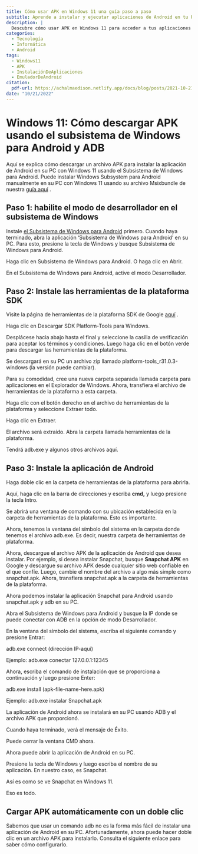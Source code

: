 ```yaml
---
title: Cómo usar APK en Windows 11 una guía paso a paso
subtitle: Aprende a instalar y ejecutar aplicaciones de Android en tu PC con Windows 11
description: |
  Descubre cómo usar APK en Windows 11 para acceder a tus aplicaciones móviles favoritas desde tu PC. Esta guía paso a paso te muestra cómo instalar y ejecutar APK en Windows 11 sin problemas.
categories:
  - Tecnología
  - Informática
  - Android
tags:
  - Windows11
  - APK
  - InstalaciónDeAplicaciones
  - EmuladorDeAndroid
citation:
  pdf-url: https://achalmaedison.netlify.app/docs/blog/posts/2021-10-21-usando-apk-en-windown-11/index.pdf
date: "10/21/2022"
---
```


# Windows 11: Cómo descargar APK usando el subsistema de Windows para Android y ADB

Aquí se explica cómo descargar un archivo APK para instalar la aplicación de Android en su PC con Windows 11 usando el Subsistema de Windows para Android. Puede instalar Windows Subsystem para Android manualmente en su PC con Windows 11 usando su archivo Msixbundle de nuestra [guía aquí](https://nerdschalk.com/android-apps-on-windows-11-dev-channel-how-to-install-windows-subsystem-for-android-manually-with-msixbundle/) .


## Paso 1: habilite el modo de desarrollador en el subsistema de Windows

Instale [el Subsistema de Windows para Android](https://nerdschalk.com/android-apps-on-windows-11-dev-channel-how-to-install-windows-subsystem-for-android-manually-with-msixbundle/) primero. Cuando haya terminado, abra la aplicación 'Subsistema de Windows para Android' en su PC. Para esto, presione la tecla de Windows y busque Subsistema de Windows para Android.

Haga clic en Subsistema de Windows para Android. O haga clic en Abrir.

En el Subsistema de Windows para Android, active el modo Desarrollador.

## Paso 2: Instale las herramientas de la plataforma SDK

Visite la página de herramientas de la plataforma SDK de Google [aquí](https://developer.android.com/studio/releases/platform-tools.html) .

Haga clic en Descargar SDK Platform-Tools para Windows.

Desplácese hacia abajo hasta el final y seleccione la casilla de verificación para aceptar los términos y condiciones. Luego haga clic en el botón verde para descargar las herramientas de la plataforma.

Se descargará en su PC un archivo zip llamado platform-tools_r31.0.3-windows (la versión puede cambiar).

Para su comodidad, cree una nueva carpeta separada llamada carpeta para aplicaciones en el Explorador de Windows. Ahora, transfiera el archivo de herramientas de la plataforma a esta carpeta.

Haga clic con el botón derecho en el archivo de herramientas de la plataforma y seleccione Extraer todo.

Haga clic en Extraer.

El archivo será extraído. Abra la carpeta llamada herramientas de la plataforma.

Tendrá adb.exe y algunos otros archivos aquí.


## Paso 3: Instale la aplicación de Android

Haga doble clic en la carpeta de herramientas de la plataforma para abrirla.

Aquí, haga clic en la barra de direcciones y escriba **cmd,** y luego presione la tecla Intro.

Se abrirá una ventana de comando con su ubicación establecida en la carpeta de herramientas de la plataforma. Esto es importante.

Ahora, tenemos la ventana del símbolo del sistema en la carpeta donde tenemos el archivo adb.exe. Es decir, nuestra carpeta de herramientas de plataforma.

Ahora, descargue el archivo APK de la aplicación de Android que desea instalar. Por ejemplo, si desea instalar Snapchat, busque **Snapchat APK** en Google y descargue su archivo APK desde cualquier sitio web confiable en el que confíe. Luego, cambie el nombre del archivo a algo más simple como snapchat.apk. Ahora, transfiera snapchat.apk a la carpeta de herramientas de la plataforma.

Ahora podemos instalar la aplicación Snapchat para Android usando snapchat.apk y adb en su PC.

Abra el Subsistema de Windows para Android y busque la IP donde se puede conectar con ADB en la opción de modo Desarrollador.

En la ventana del símbolo del sistema, escriba el siguiente comando y presione Entrar:

adb.exe connect (dirección IP-aquí)

Ejemplo: adb.exe conectar 127.0.0.1:12345

Ahora, escriba el comando de instalación que se proporciona a continuación y luego presione Enter:

adb.exe install (apk-file-name-here.apk)

Ejemplo: adb.exe instalar Snapchat.apk

La aplicación de Android ahora se instalará en su PC usando ADB y el archivo APK que proporcionó.

Cuando haya terminado, verá el mensaje de Éxito.

Puede cerrar la ventana CMD ahora.

Ahora puede abrir la aplicación de Android en su PC.

Presione la tecla de Windows y luego escriba el nombre de su aplicación. En nuestro caso, es Snapchat.

Así es como se ve Snapchat en Windows 11.

Eso es todo.

## Cargar APK automáticamente con un doble clic

Sabemos que usar un comando adb no es la forma más fácil de instalar una aplicación de Android en su PC. Afortunadamente, ahora puede hacer doble clic en un archivo APK para instalarlo. Consulta el siguiente enlace para saber cómo configurarlo.


